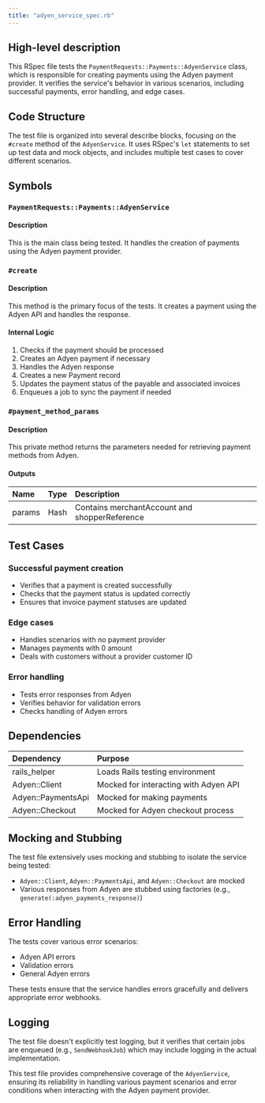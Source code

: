 ```yaml
---
title: "adyen_service_spec.rb"
---
```


## High-level description
This RSpec file tests the `PaymentRequests::Payments::AdyenService` class, which is responsible for creating payments using the Adyen payment provider. It verifies the service's behavior in various scenarios, including successful payments, error handling, and edge cases.

## Code Structure
The test file is organized into several describe blocks, focusing on the `#create` method of the `AdyenService`. It uses RSpec's `let` statements to set up test data and mock objects, and includes multiple test cases to cover different scenarios.

## Symbols

### `PaymentRequests::Payments::AdyenService`
#### Description
This is the main class being tested. It handles the creation of payments using the Adyen payment provider.

### `#create`
#### Description
This method is the primary focus of the tests. It creates a payment using the Adyen API and handles the response.

#### Internal Logic
1. Checks if the payment should be processed
2. Creates an Adyen payment if necessary
3. Handles the Adyen response
4. Creates a new Payment record
5. Updates the payment status of the payable and associated invoices
6. Enqueues a job to sync the payment if needed

### `#payment_method_params`
#### Description
This private method returns the parameters needed for retrieving payment methods from Adyen.

#### Outputs
| Name | Type | Description |
|:-----|:-----|:------------|
| params | Hash | Contains merchantAccount and shopperReference |

## Test Cases

### Successful payment creation
- Verifies that a payment is created successfully
- Checks that the payment status is updated correctly
- Ensures that invoice payment statuses are updated

### Edge cases
- Handles scenarios with no payment provider
- Manages payments with 0 amount
- Deals with customers without a provider customer ID

### Error handling
- Tests error responses from Adyen
- Verifies behavior for validation errors
- Checks handling of Adyen errors

## Dependencies
| Dependency | Purpose |
|:-----------|:--------|
| rails_helper | Loads Rails testing environment |
| Adyen::Client | Mocked for interacting with Adyen API |
| Adyen::PaymentsApi | Mocked for making payments |
| Adyen::Checkout | Mocked for Adyen checkout process |

## Mocking and Stubbing
The test file extensively uses mocking and stubbing to isolate the service being tested:
- `Adyen::Client`, `Adyen::PaymentsApi`, and `Adyen::Checkout` are mocked
- Various responses from Adyen are stubbed using factories (e.g., `generate(:adyen_payments_response)`)

## Error Handling
The tests cover various error scenarios:
- Adyen API errors
- Validation errors
- General Adyen errors

These tests ensure that the service handles errors gracefully and delivers appropriate error webhooks.

## Logging
The test file doesn't explicitly test logging, but it verifies that certain jobs are enqueued (e.g., `SendWebhookJob`) which may include logging in the actual implementation.

This test file provides comprehensive coverage of the `AdyenService`, ensuring its reliability in handling various payment scenarios and error conditions when interacting with the Adyen payment provider.